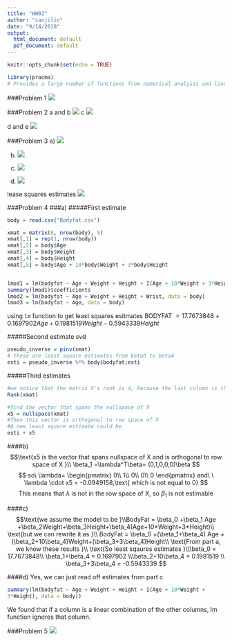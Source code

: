 ```yaml
---
title: "HW02"
author: "caojilin"
date: "9/14/2018"
output:
  html_document: default
  pdf_document: default
---
```


```r
knitr::opts_chunk$set(echo = TRUE)

library(pracma)
# Provides a large number of functions from numerical analysis and linear algebra, numerical optimization, differential equations, time series, plus some well-known special mathematical functions. Uses 'MATLAB' function names where appropriate to simplify porting.
```
###Problem 1
![](1.jpg)

###Problem 2
a and b
![](2.jpg)
c
![](2c.jpg)

d and e
![](2d.jpg)

###Problem 3
a)
![](3a.jpg)

b)
![](3b.jpg)

c)
![](3c.png)

d)
![](3d.jpg)



lease squares estimates
![](3.jpg)

###Problem 4
###a)
#####First estimate
```r
body = read.csv("Bodyfat.csv")

xmat = matrix(0, nrow(body), 5)
xmat[,1] = rep(1, nrow(body))
xmat[,2] = body$Age
xmat[,3] = body$Weight
xmat[,4] = body$Height
xmat[,5] = body$Age + 10*body$Weight + 3*body$Height


lmod1 = lm(bodyfat ~ Age + Weight + Height + I(Age + 10*Weight + 3*Height), data = body)
summary(lmod1)$coefficients
lmod2 = lm(bodyfat ~ Age + Weight + Height + Wrist, data = body)
lmod3 = lm(bodyfat ~ Age, data = body)

```
using `lm` function to get least squares esitmates
BODYFAT $= 17.7673848 + 0.1697902Age + 0.1981519Weight -0.5943339Height$

#####Second estimate
svd
```r
pseudo_inverse = pinv(xmat)
# these are least square estimates from beta0 to beta4
esti = pseudo_inverse %*% body$bodyfat;esti
```
#####Third estimates
```r
#we notice that the matrix X's rank is 4, because the last column is the linear combination of the previous columns.
Rank(xmat)

#find the vector that spans the nullspace of X
x5 = nullspace(xmat)
#Then this vector is orthogonal to row space of X
#A new least square estimate could be 
esti + x5
```
####b)
$$\text{x5 is the vector that spans nullspace of X and is orthogonal to row space of X }\\ \beta_1 =\lambda^T\beta= (0,1,0,0,0)\beta $$ $$ so\ \lambda=
    \begin{pmatrix}
    0\\
    1\\
    0\\
    0\\
    0
    \end{pmatrix} and\ \  \lambda \cdot x5 = -0.0949158,\text{ which is not equal to 0}
$$
$$\text{This means that}\ \lambda\ \text{is not in the row space of X, so }\beta_1 \text{ is not estimable}  $$

####c)
$$\text{we assume the model to be }\\BodyFat = \beta_0 +\beta_1 Age +\beta_2Weight+\beta_3Height+\beta_4(Age+10*Weight+3*Height)\\
\text{but we can rewrite it as }\\
BodyFat = \beta_0 +(\beta_1+\beta_4) Age + (\beta_2+10\beta_4)Weight+(\beta_3+3\beta_4)Height\\
\text{From part a, we know these results }\\ 
\text{So least sqaures estimates }\\\beta_0 = 17.7673848\\ \beta_1+\beta_4 = 0.1697902
\\\beta_2+10\beta_4 = 0.1981519 \\ \beta_3+3\beta_4 = -0.5943339
$$

####d)
Yes, we can just read off estimates from part c
```r
summary(lm(bodyfat ~ Age + Weight + Height + I(Age + 10*Weight +
3*Height), data = body))
```
We found that if a column is a linear combination of the other columns, lm function ignores that column.

###Problem 5
![](5.jpg)



